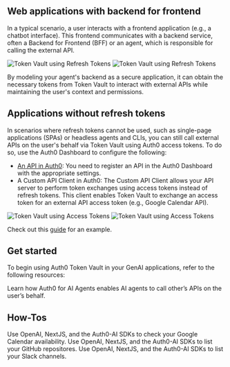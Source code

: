 
## Web applications with backend for frontend

In a typical scenario, a user interacts with a frontend application (e.g., a chatbot interface). This frontend communicates with a backend service, often a Backend for Frontend (BFF) or an agent, which is responsible for calling the external API.

<Frame>
  <img
    className="hidden dark:block"
    src="/img/intro/authentication_for_users_of_ai_applications_diagram_dark.png"
    alt="Token Vault using Refresh Tokens"
  />
  <img
    className="block dark:hidden"
    src="/img/intro/authentication_for_users_of_ai_applications_diagram_light.png"
    alt="Token Vault using Refresh Tokens"
  />
</Frame>

By modeling your agent's backend as a secure application, it can obtain the necessary tokens from Token Vault to interact with external APIs while maintaining the user's context and permissions.

## Applications without refresh tokens

In scenarios where refresh tokens cannot be used, such as single-page applications (SPAs) or headless agents and CLIs, you can still call external APIs on the user's behalf via Token Vault using Auth0 access tokens. To do so, use the Auth0 Dashboard to configure the following:

- [An API in Auth0](https://auth0.com/docs/get-started/auth0-overview/set-up-apis): You need to register an API in the Auth0 Dashboard with the appropriate settings.
- A Custom API Client in Auth0: The Custom API Client allows your API server to perform token exchanges using access tokens instead of refresh tokens. This client enables Token Vault to exchange an access token for an external API access token (e.g., Google Calendar API).

<Frame>
  <img
    className="hidden dark:block"
    src="/img/intro/web_applications_with_spa_diagram_dark.png"
    alt="Token Vault using Access Tokens"
  />
  <img
    className="block dark:hidden"
    src="/img/intro/web_applications_with_spa_diagram_light.png"
    alt="Token Vault using Access Tokens"
  />
</Frame>

Check out this [guide](/calling-apis/vercel-ai/get-started/call-others-apis-on-users-behalf#react-spa) for an example.

## Get started

To begin using Auth0 Token Vault in your GenAI applications, refer to the following resources:

<Columns>
  <Card
    title="Calling third-party Party APIs"
    horizontal
    href="/calling-apis/langgraph/get-started/call-others-apis-on-users-behalf"
  >
    Learn how Auth0 for AI Agents enables AI agents to call other’s APIs on the user’s behalf.
  </Card>
</Columns>

## How-Tos

<Columns cols={2}>
  <Card
    title="Check Google Calendar Availability"
    href="/calling-apis/langgraph/how-tos/check-google-calendar-availability"
    horizontal
  >
    Use OpenAI, NextJS, and the Auth0-AI SDKs to check your Google Calendar availability.
  </Card>
  <Card
    title="List GitHub Repositories"
    href="/calling-apis/langgraph/how-tos/list-github-repositories"
    horizontal
  >
    Use OpenAI, NextJS, and the Auth0-AI SDKs to list your GitHub repositores.
  </Card>
  <Card
    title="List Slack Channels"
    href="/calling-apis/langgraph/how-tos/list-slack-channels"
    horizontal
  >
    Use OpenAI, NextJS, and the Auth0-AI SDKs to list your Slack channels.
  </Card>
</Columns>

<Panel>
  <OverviewTocs
    sections={[
      {
        title: "Learn more",
        links: [
          { label: "What is Token Vault?", href: "https://auth0.com/docs/secure/tokens/token-vault" },
          { label: "Configuring Token Vault", href: "https://auth0.com/docs/secure/tokens/token-vault/configure-token-vault" },
          { label: "What is an API?", href: "https://auth0.com/docs/get-started/apis" },
          { label: "Registering APIs", href: "https://auth0.com/docs/get-started/auth0-overview/set-up-apis" }
        ]
      }
    ]}
  />
</Panel>
